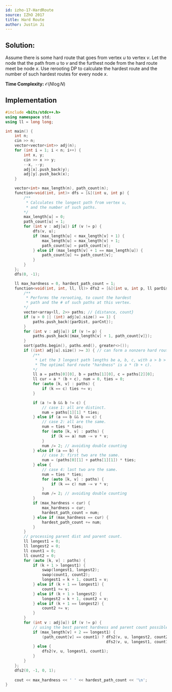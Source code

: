 ```yaml
---
id: izho-17-HardRoute
source: IZhO 2017
title: Hard Route
author: Justin Ji
---
```


## Solution:

Assume there is some hard route that goes from vertex $u$ to vertex $v$. Let the node that the path from $u$ to $v$ and the furthest node from the hard route meet be node $x$. Use rerooting DP to calculate the hardest route and the number of such hardest routes for every node $x$.

**Time Complexity:** $\mathcal{O}(N\log{N})$

## Implementation

```cpp
#include <bits/stdc++.h>
using namespace std;
using ll = long long;

int main() {
    int n; 
    cin >> n;
    vector<vector<int>> adj(n);
    for (int i = 1; i < n; i++) {
        int x, y; 
        cin >> x >> y;
        --x, --y;
        adj[x].push_back(y);
        adj[y].push_back(x);
    }

    vector<int> max_length(n), path_count(n);
    function<void(int, int)> dfs = [&](int u, int p) {
		/**
         * Calculates the longest path from vertex u,
         * and the number of such paths.
        */
        max_length[u] = 0;
        path_count[u] = 1;
        for (int v : adj[u]) if (v != p) {
            dfs(v, u);
            if (max_length[u] < max_length[v] + 1) {
                max_length[u] = max_length[v] + 1;
                path_count[u] = path_count[v];
            } else if (max_length[v] + 1 == max_length[u]) {
                path_count[u] += path_count[v];
            }
        }
    }; 
    dfs(0, -1);

    ll max_hardness = 0, hardest_path_count = 1; 
    function<void(int, int, ll, ll)> dfs2 = [&](int u, int p, ll parDist, ll parCnt) {
		/**
         * Performs the rerooting, to count the hardest
         * path and the # of such paths at this vertex.
        */
        vector<array<ll, 2>> paths; // {distance, count}
        if (u > 0 || (int) adj[u].size() == 1) {
            paths.push_back({parDist, parCnt});
        }
        for (int v : adj[u]) if (v != p) {
            paths.push_back({max_length[v] + 1, path_count[v]});
        }
        sort(paths.begin(), paths.end(), greater<>());
        if ((int) adj[u].size() >= 3) { // can form a nonzero hard route
            /**
             * Let the 3 longest path lengths be a, b, c, with a > b > c.
             * The optimal hard route "hardness" is a * (b + c).
            */
            ll a = paths[0][0], b = paths[1][0], c = paths[2][0];
            ll cur = a * (b + c), num = 0, ties = 0;
            for (auto [k, v] : paths) {
                if (k == c) ties += v;
            }

            if (a != b && b != c) {
                // case 1: all are distinct.
                num = paths[1][1] * ties;
            } else if (a == b && b == c) {
                // case 2: all are the same.
                num = ties * ties;
				for (auto [k, v] : paths) {
					if (k == a) num -= v * v;
				}
				num /= 2; // avoiding double counting
            } else if (a == b) {
                // case 3: first two are the same.
                num = (paths[0][1] + paths[1][1]) * ties;
            } else {
                // case 4: last two are the same.
               	num = ties * ties;
				for (auto [k, v] : paths) {
					if (k == c) num -= v * v;
				}
				num /= 2; // avoiding double counting
            }
            if (max_hardness < cur) {
                max_hardness = cur;
                hardest_path_count = num;
            } else if (max_hardness == cur) {
                hardest_path_count += num;
            }
        }
        // processing parent dist and parent count.
        ll longest1 = 0;
        ll longest2 = 0;
        ll count1 = 0;
        ll count2 = 0;
        for (auto [k, v] : paths) {
            if (k + 1 > longest1) {
                swap(longest1, longest2);
                swap(count1, count2);
                longest1 = k + 1, count1 = v;
            } else if (k + 1 == longest1) {
                count1 += v;
            } else if (k + 1 > longest2) {
                longest2 = k + 1, count2 = v;
            } else if (k + 1 == longest2) {
                count2 += v;
            }
        }
        for (int v : adj[u]) if (v != p) {
            // using the best parent hardness and parent count possible.
            if (max_length[v] + 2 == longest1) {
                (path_count[v] == count1) ? dfs2(v, u, longest2, count2) :
                            	            dfs2(v, u, longest1, count1 - path_count[v]);
            } else {
                dfs2(v, u, longest1, count1);
            }
        }
    }; 
    dfs2(0, -1, 0, 1);
    
    cout << max_hardness << ' ' << hardest_path_count << '\n';
}
```
